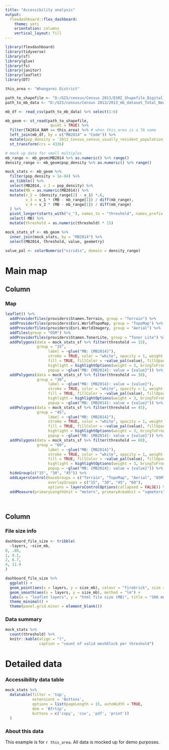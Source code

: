 ```yaml
---
title: "Accessibility analysis"
output: 
  flexdashboard::flex_dashboard:
    theme: yeti
    orientation: columns
    vertical_layout: fill
---
```


```r
library(flexdashboard)
library(tidyverse)
library(sf)
library(glue)
library(fs)
library(janitor)
library(leaflet)
library(DT)

this_area <- "Whangarei District"

path_to_shapefile <- "D:/GIS/census/Census 2013/ESRI_Shapefile_Digital_Boundaries_2014_High_Def_Clipped/MB2014_HD_Clipped.shp"
path_to_mb_data <- "D:/GIS/census/Census 2013/2013_mb_dataset_Total_New_Zealand_CSV/mb2013_indiv1.csv"

mb_df <- read_csv(path_to_mb_data) %>% select(1:6)

mb_geom <- st_read(path_to_shapefile,
                    quiet = TRUE) %>% 
  filter(TA2014_NAM == this_area) %>% # when this_area is a TA name
  left_join(mb_df, by = c("MB2014" = "Code")) %>% 
  mutate(pop_density = `2013_Census_census_usually_resident_population_count(1)` / SHAPE_Area) %>% 
  st_transform(crs = 4326)

# mock up data for small multiples
mb_range <- mb_geom$MB2014 %>% as.numeric() %>% range()
density_range <- mb_geom$pop_density %>% as.numeric() %>% range()

mock_stats <- mb_geom %>% 
  filter(pop_density > 1e-04) %>% 
  as_tibble() %>% 
  select(MB2014, v_1 = pop_density) %>% 
  mutate(MB = as.numeric(MB2014)) %>% 
  mutate(v_2 = (density_range[2] - v_1) *.6,
         v_3 = v_1 * (MB - mb_range[1]) / diff(mb_range),
         v_4 = v_2 * (MB - mb_range[1]) / diff(mb_range)
  ) %>% 
  pivot_longer(starts_with("v_"), names_to = "threshold", names_prefix = "v_") %>% 
  select(-MB) %>% 
  mutate(threshold = as.numeric(threshold) * 15)

mock_stats_sf <- mb_geom %>% 
  inner_join(mock_stats, by = "MB2014") %>% 
  select(MB2014, threshold, value, geometry)

value_pal <- colorNumeric("viridis", domain = density_range)
```

# Main map

Column {data-width=650}
-----------------------------------------------------------------------

### Map

```r
leaflet() %>%
  addProviderTiles(providers$Stamen.Terrain, group = "Terrain") %>%
  addProviderTiles(providers$Esri.WorldTopoMap, group = "TopoMap") %>%
  addProviderTiles(providers$Esri.WorldImagery, group = "Aerial") %>%
  addTiles(group = "OSM") %>%
  addProviderTiles(providers$Stamen.TonerLite, group = "Toner Lite") %>%
  addPolygons(data = mock_stats_sf %>% filter(threshold == 15),
              group = "15",
                   label = ~glue("MB: {MB2014}"),
                   stroke = TRUE, color = "white", opacity = 1, weight = 1,
                   fill = TRUE, fillColor = ~value_pal(value), fillOpacity = 0.8,
                   highlight = highlightOptions(weight = 3, bringToFront = TRUE),
                   popup = ~glue("MB: {MB2014}: value = {value}")) %>%
  addPolygons(data = mock_stats_sf %>% filter(threshold == 30),
              group = "30",
                   label = ~glue("MB: {MB2014}: value = {value}"),
                   stroke = TRUE, color = "white", opacity = 1, weight = 1,
                   fill = TRUE, fillColor = ~value_pal(value), fillOpacity = 0.8,
                   highlight = highlightOptions(weight = 3, bringToFront = TRUE),
                   popup = ~glue("MB: {MB2014}: value = {value}")) %>%
  addPolygons(data = mock_stats_sf %>% filter(threshold == 45),
              group = "45",
                   label = ~glue("MB: {MB2014}"),
                   stroke = TRUE, color = "white", opacity = 1, weight = 1,
                   fill = TRUE, fillColor = ~value_pal(value), fillOpacity = 0.8,
                   highlight = highlightOptions(weight = 3, bringToFront = TRUE),
                   popup = ~glue("MB: {MB2014}: value = {value}")) %>%
  addPolygons(data = mock_stats_sf %>% filter(threshold == 60),
              group = "60",
                   label = ~glue("MB: {MB2014}"),
                   stroke = TRUE, color = "white", opacity = 1, weight = 1,
                   fill = TRUE, fillColor = ~value_pal(value), fillOpacity = 0.8,
                   highlight = highlightOptions(weight = 3, bringToFront = TRUE),
                   popup = ~glue("MB: {MB2014}: value = {value}")) %>%
  hideGroup(c("15", "30", "45")) %>% 
  addLayersControl(baseGroups = c("Terrain", "TopoMap", "Aerial", "OSM", "Toner Lite"),
                   overlayGroups = c("15", "30", "45", "60"),
                   options = layersControlOptions(collapsed = FALSE)) %>%
  addMeasure(primaryLengthUnit = "meters", primaryAreaUnit = "sqmeters")

  
```

Column {data-width=350}
-----------------------------------------------------------------------

### File size info

```r
dashboard_file_size <- tribble(
  ~layers, ~size_mb,
0, .88,
1, 4.1,
2, 6.7,
4, 11.9
)

dashboard_file_size %>% 
  ggplot() +
  geom_point(aes(x = layers, y = size_mb), colour = "firebrick", size = 3) +
  geom_smooth(aes(x = layers, y = size_mb), method = "lm") +
  labs(x = "leaflet layers", y = "html file size (MB)", title = "500 meshblocks per layer") +
  theme_minimal() +
  theme(panel.grid.minor = element_blank())
```


### Data summary

```r
mock_stats %>%
  count(threshold) %>%
  knitr::kable(align = "l",
               caption = "count of valid meshblock per threshold")

```

# Detailed data

### Accessibility data table {data-height=850}
    
```r
mock_stats %>% 
  datatable(filter = 'top',
            extensions = 'Buttons',
            options = list(pageLength = 15, autoWidth = TRUE,
            dom = 'Bfrtip',
            buttons = c('copy', 'csv', 'pdf', 'print'))
  )
```
    
### About this data {data-height=150}

This example is for `r this_area`. All data is mocked up for demo purposes.

